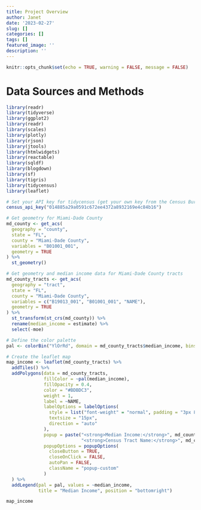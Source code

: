 ```yaml
---
title: Project Overview
author: Janet
date: '2023-02-27'
slug: []
categories: []
tags: []
featured_image: ''
description: ''
---
```


```r
knitr::opts_chunk$set(echo = TRUE, warning = FALSE, message = FALSE)
```

# Data Sources and Methods

```r
library(readr)
library(tidyverse)
library(ggplot2)
library(readr)
library(scales)
library(plotly)
library(rjson)
library(jtools)
library(htmlwidgets)
library(reactable)
library(sqldf)
library(blogdown)
library(sf)
library(tigris)
library(tidycensus)
library(leaflet)

```

```r

# Set your API key for tidycensus (get your own key from the Census Bureau):
census_api_key("014885a29a0591c672ee4372a8932169e4c84b16")

# Get geometry for Miami-Dade County
md_county <- get_acs(
  geography = "county", 
  state = "FL", 
  county = "Miami-Dade County", 
  variables = "B01001_001",
  geometry = TRUE
) %>% 
  st_geometry()

# Get geometry and median income data for Miami-Dade County tracts
md_county_tracts <- get_acs(
  geography = "tract",
  state = "FL",
  county = "Miami-Dade County",
  variables = c("B19013_001", "B01001_001", "NAME"),
  geometry = TRUE
) %>%
  st_transform(st_crs(md_county)) %>%
  rename(median_income = estimate) %>%
  select(-moe)

# Define the color palette
pal <- colorBin("YlOrRd", domain = md_county_tracts$median_income, bins = 15)

# Create the leaflet map
map_income <- leaflet(md_county_tracts) %>%
  addTiles() %>%
  addPolygons(data = md_county_tracts, 
              fillColor = ~pal(median_income),
              fillOpacity = 0.4,
              color = "#BDBDC3",
              weight = 1,
              label = ~NAME,
              labelOptions = labelOptions(
                style = list("font-weight" = "normal", padding = "3px 8px"),
                textsize = "15px",
                direction = "auto"
              ),
              popup = paste("<strong>Median Income:</strong>", md_county_tracts$median_income, "<br>",
                            "<strong>Census Tract Name:</strong>", md_county_tracts$NAME),
              popupOptions = popupOptions(
                closeButton = TRUE,
                closeOnClick = FALSE,
                autoPan = FALSE,
                className = "popup-custom"
              )
  ) %>%
  addLegend(pal = pal, values = ~median_income, 
            title = "Median Income", position = "bottomright")

```

```r
map_income

```
